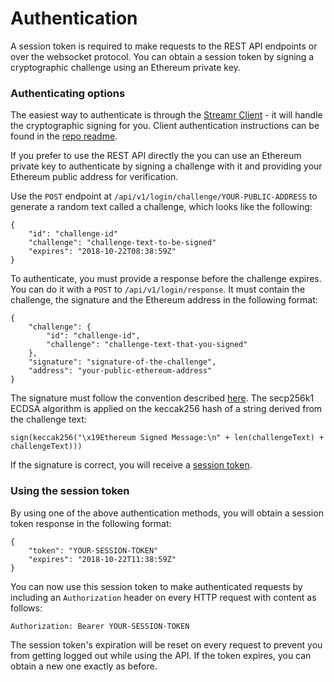 # Authentication

A session token is required to make requests to the REST API endpoints or over the websocket protocol. You can obtain a session token by signing a cryptographic challenge using an Ethereum private key.

<a name="challenge"></a>

### Authenticating options

The easiest way to authenticate is through the <a href="https://github.com/streamr-dev/network-monorepo/" target="_blank" rel="noopener noreferrer">Streamr Client</a> - it will handle the cryptographic signing for you. Client authentication instructions can be found in the <a href="https://github.com/streamr-dev/network-monorepo/" target="_blank" rel="noopener noreferrer">repo readme</a>.

If you prefer to use the REST API directly the you can use an Ethereum private key to authenticate by signing a challenge with it and providing your Ethereum public address for verification.

Use the `POST` endpoint at `/api/v1/login/challenge/YOUR-PUBLIC-ADDRESS` to generate a random text called a challenge, which looks like the following: 

```
{
    "id": "challenge-id"
    "challenge": "challenge-text-to-be-signed"
    "expires": "2018-10-22T08:38:59Z"
}
```

To authenticate, you must provide a response before the challenge expires. You can do it with a `POST` to `/api/v1/login/response`. It must contain the challenge, the signature and the Ethereum address in the following format:

```
{
    "challenge": {
	    "id": "challenge-id",
	    "challenge": "challenge-text-that-you-signed"
    },
    "signature": "signature-of-the-challenge",
    "address": "your-public-ethereum-address"
}
```

The signature must follow the convention described <a href="https://github.com/ethereum/EIPs/blob/master/EIPS/eip-712.md" target="_blank" rel="noopener noreferrer">here</a>. The secp256k1 ECDSA algorithm is applied on the keccak256 hash of a string derived from the challenge text:

`sign(keccak256("\x19Ethereum Signed Message:\n" + len(challengeText) + challengeText)))`

If the signature is correct, you will receive a [session token](#session-token).

<a name="session-token"></a>

### Using the session token

By using one of the above authentication methods, you will obtain a session token response in the following format: 

```
{
    "token": "YOUR-SESSION-TOKEN"
    "expires": "2018-10-22T11:38:59Z"
}
```

You can now use this session token to make authenticated requests by including an `Authorization` header on every HTTP request with content as follows:

`Authorization: Bearer YOUR-SESSION-TOKEN`

The session token's expiration will be reset on every request to prevent you from getting logged out while using the API. If the token expires, you can obtain a new one exactly as before.
